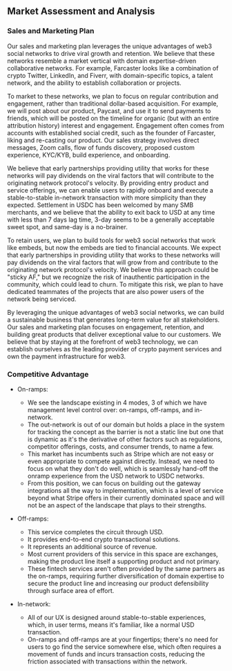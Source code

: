 ## Market Assessment and Analysis

### Sales and Marketing Plan

Our sales and marketing plan leverages the unique advantages of web3 social networks to drive viral growth and retention. We believe that these networks resemble a market vertical with domain expertise-driven collaborative networks. For example, Farcaster looks like a combination of crypto Twitter, LinkedIn, and Fiverr, with domain-specific topics, a talent network, and the ability to establish collaboration or projects.

To market to these networks, we plan to focus on regular contribution and engagement, rather than traditional dollar-based acquisition. For example, we will post about our product, Paycast, and use it to send payments to friends, which will be posted on the timeline for organic (but with an entire attribution history) interest and engagement. Engagement often comes from accounts with established social credit, such as the founder of Farcaster, liking and re-casting our product. Our sales strategy involves direct messages, Zoom calls, flow of funds discovery, proposed custom experience, KYC/KYB, build experience, and onboarding.

We believe that early partnerships providing utility that works for these networks will pay dividends on the viral factors that will contribute to the originating network protocol's velocity. By providing entry product and service offerings, we can enable users to rapidly onboard and execute a stable-to-stable in-network transaction with more simplicity than they expected. Settlement in USDC has been welcomed by many SMB merchants, and we believe that the ability to exit back to USD at any time with less than 7 days lag time, 3-day seems to be a generally acceptable sweet spot, and same-day is a no-brainer.

To retain users, we plan to build tools for web3 social networks that work like embeds, but now the embeds are tied to financial accounts. We expect that early partnerships in providing utility that works to these networks will pay dividends on the viral factors that will grow from and contribute to the originating network protocol's velocity. We believe this approach could be "sticky AF," but we recognize the risk of inauthentic participation in the community, which could lead to churn. To mitigate this risk, we plan to have dedicated teammates of the projects that are also power users of the network being serviced.

By leveraging the unique advantages of web3 social networks, we can build a sustainable business that generates long-term value for all stakeholders. Our sales and marketing plan focuses on engagement, retention, and building great products that deliver exceptional value to our customers. We believe that by staying at the forefront of web3 technology, we can establish ourselves as the leading provider of crypto payment services and own the payment infrastructure for web3.

### Competitive Advantage

- On-ramps:
    - We see the landscape existing in 4 modes, 3 of which we have management level control over: on-ramps, off-ramps, and in-network.
    - The out-network is out of our domain but holds a place in the system for tracking the concept as the barrier is not a static line but one that is dynamic as it's the derivative of other factors such as regulations, competitor offerings, costs, and consumer trends, to name a few.
    - This market has incumbents such as Stripe which are not easy or even appropriate to compete against directly. Instead, we need to focus on what they don't do well, which is seamlessly hand-off the onramp experience from the USD network to USDC networks.
    - From this position, we can focus on building out the gateway integrations all the way to implementation, which is a level of service beyond what Stripe offers in their currently dominated space and will not be an aspect of the landscape that plays to their strengths.
    
- Off-ramps:
    - This service completes the circuit through USD.
    - It provides end-to-end crypto transactional solutions.
    - It represents an additional source of revenue.
    - Most current providers of this service in this space are exchanges, making the product line itself a supporting product and not primary.
    - These fintech services aren't often provided by the same partners as the on-ramps, requiring further diversification of domain expertise to secure the product line and increasing our product defensibility through surface area of effort.
- In-network:
    - All of our UX is designed around stable-to-stable experiences, which, in user terms, means it's familiar, like a normal USD transaction.
    - On-ramps and off-ramps are at your fingertips; there's no need for users to go find the service somewhere else, which often requires a movement of funds and incurs transaction costs, reducing the friction associated with transactions within the network.
   
